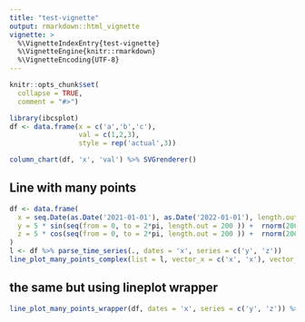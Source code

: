 ```yaml
---
title: "test-vignette"
output: rmarkdown::html_vignette
vignette: >
  %\VignetteIndexEntry{test-vignette}
  %\VignetteEngine{knitr::rmarkdown}
  %\VignetteEncoding{UTF-8}
---
```


```r
knitr::opts_chunk$set(
  collapse = TRUE,
  comment = "#>")

```



```r
library(ibcsplot)
df <- data.frame(x = c('a','b','c'),
                 val = c(1,2,3),
                 style = rep('actual',3))
```

```r
column_chart(df, 'x', 'val') %>% SVGrenderer()
```

## Line with many points 

```r
df <- data.frame(
  x = seq.Date(as.Date('2021-01-01'), as.Date('2022-01-01'), length.out = 200),
  y = 5 * sin(seq(from = 0, to = 2*pi, length.out = 200 )) +  rnorm(200, mean = 5, sd = 0.5),
  z = 5 * cos(seq(from = 0, to = 2*pi, length.out = 200 )) +  rnorm(200, mean = 5, sd = 0.5)
)
l <- df %>% parse_time_series(., dates = 'x', series = c('y', 'z'))
line_plot_many_points_complex(list = l, vector_x = c('x', 'x'), vector_y = c('y','y'), vector_cat = c('cat', 'cat'), series_labels = 'test_data', df_numbers = 1, point_cords = NULL) %>% SVGrenderer()
```

## the same but using lineplot wrapper
```r
line_plot_many_points_wrapper(df, dates = 'x', series = c('y', 'z')) %>% SVGrenderer()
```

